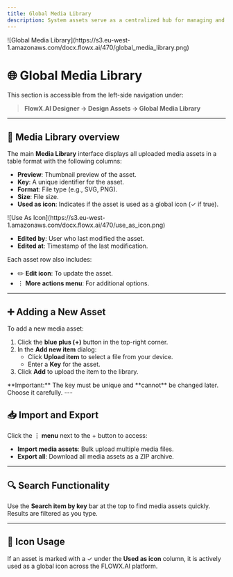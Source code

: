 ```yaml
---
title: Global Media Library
description: System assets serve as a centralized hub for managing and organizing various types of media files outside an application, used on themes, including images, GIFs, and more. 
---
```



<Frame>
![Global Media Library](https://s3.eu-west-1.amazonaws.com/docx.flowx.ai/470/global_media_library.png)
</Frame>



# 🌐 Global Media Library

This section is accessible from the left-side navigation under:

> **FlowX.AI Designer → Design Assets → Global Media Library**

---

## 📁 Media Library overview

The main **Media Library** interface displays all uploaded media assets in a table format with the following columns:

- **Preview**: Thumbnail preview of the asset.
- **Key**: A unique identifier for the asset.
- **Format**: File type (e.g., SVG, PNG).
- **Size**: File size.
- **Used as icon**: Indicates if the asset is used as a global icon (✓ if true).

<Frame>
![Use As Icon](https://s3.eu-west-1.amazonaws.com/docx.flowx.ai/470/use_as_icon.png)
</Frame>

- **Edited by**: User who last modified the asset.
- **Edited at**: Timestamp of the last modification.

Each asset row also includes:
- ✏️ **Edit icon**: To update the asset.
- ⋮ **More actions menu**: For additional options.

---

## ➕ Adding a New Asset

To add a new media asset:

1. Click the **blue plus (+)** button in the top-right corner.
2. In the **Add new item** dialog:
   - Click **Upload item** to select a file from your device.
   - Enter a **Key** for the asset.
3. Click **Add** to upload the item to the library.

<Tip>
**Important:** The key must be unique and **cannot** be changed later. Choose it carefully.
</Tip>
---

## 📥 Import and Export

Click the **⋮ menu** next to the + button to access:

- **Import media assets**: Bulk upload multiple media files.
- **Export all**: Download all media assets as a ZIP archive.

---

## 🔍 Search Functionality

Use the **Search item by key** bar at the top to find media assets quickly. Results are filtered as you type.

---

## 📌 Icon Usage

If an asset is marked with a ✓ under the **Used as icon** column, it is actively used as a global icon across the FLOWX.AI platform.


